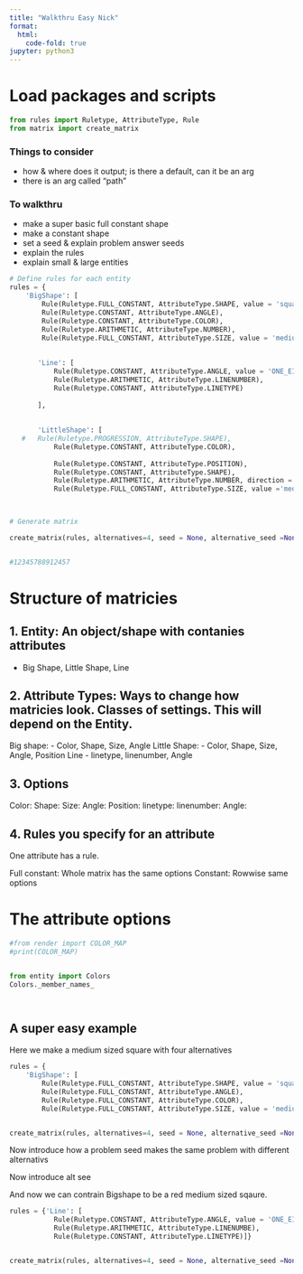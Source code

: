 ```yaml
---
title: "Walkthru Easy Nick"
format:
  html:
    code-fold: true
jupyter: python3
---
```



# Load packages and scripts

```python
from rules import Ruletype, AttributeType, Rule
from matrix import create_matrix
```


### Things to consider
- how & where does it output; is there a default, can it be an arg
- there is an arg called "path"



### To walkthru
- make a super basic full constant shape
- make a constant shape
- set a seed & explain problem answer seeds
- explain the rules
- explain small & large entities


```python
# Define rules for each entity
rules = {
    'BigShape': [
        Rule(Ruletype.FULL_CONSTANT, AttributeType.SHAPE, value = 'square'),
        Rule(Ruletype.CONSTANT, AttributeType.ANGLE),
        Rule(Ruletype.CONSTANT, AttributeType.COLOR),
        Rule(Ruletype.ARITHMETIC, AttributeType.NUMBER),
        Rule(Ruletype.FULL_CONSTANT, AttributeType.SIZE, value = 'medium')],
        
    
       'Line': [
           Rule(Ruletype.CONSTANT, AttributeType.ANGLE, value = 'ONE_EIGHTY'),
           Rule(Ruletype.ARITHMETIC, AttributeType.LINENUMBER),
           Rule(Ruletype.CONSTANT, AttributeType.LINETYPE)
       
       ],
       
       
       'LittleShape': [
   #   Rule(Ruletype.PROGRESSION, AttributeType.SHAPE),
           Rule(Ruletype.CONSTANT, AttributeType.COLOR),
       
           Rule(Ruletype.CONSTANT, AttributeType.POSITION),
           Rule(Ruletype.CONSTANT, AttributeType.SHAPE),
           Rule(Ruletype.ARITHMETIC, AttributeType.NUMBER, direction = 'subtraction'),
           Rule(Ruletype.FULL_CONSTANT, AttributeType.SIZE, value ='medium')]}

  

# Generate matrix

create_matrix(rules, alternatives=4, seed = None, alternative_seed =None , entity_types=['BigShape', 'LittleShape'], path = '/Users/njudd/Desktop/hmmmm')


#12345788912457

```


# Structure of matricies

## 1. Entity: An object/shape with contanies attributes
- Big Shape, Little Shape, Line

## 2. Attribute Types: Ways to change how matricies look. Classes of settings. This will depend on the Entity.

Big shape:
- Color, Shape, Size, Angle
Little Shape:
- Color, Shape, Size, Angle, Position
Line
- linetype, linenumber, Angle

## 3. Options

Color:
Shape: 
Size:
Angle:
Position:
linetype: 
linenumber: 
Angle:

## 4. Rules you specify for an attribute
One attribute has a rule.

Full constant: Whole matrix has the same options
Constant: Rowwise same options



# The attribute options

```python

#from render import COLOR_MAP
#print(COLOR_MAP)


from entity import Colors
Colors._member_names_




```

## A super easy example 
Here we make a medium sized square with four alternatives

```python
rules = {
    'BigShape': [
        Rule(Ruletype.FULL_CONSTANT, AttributeType.SHAPE, value = 'square'),
        Rule(Ruletype.FULL_CONSTANT, AttributeType.ANGLE),
        Rule(Ruletype.FULL_CONSTANT, AttributeType.COLOR),
        Rule(Ruletype.FULL_CONSTANT, AttributeType.SIZE, value = 'medium')]}


create_matrix(rules, alternatives=4, seed = None, alternative_seed =None , entity_types=['BigShape'])
```

Now introduce how a problem seed makes the same problem with different alternativs

Now introduce alt see

And now we can contrain Bigshape to be a red medium sized sqaure.








```python

rules = {'Line': [
           Rule(Ruletype.CONSTANT, AttributeType.ANGLE, value = 'ONE_EIGHTY'),
           Rule(Ruletype.ARITHMETIC, AttributeType.LINENUMBE),
           Rule(Ruletype.CONSTANT, AttributeType.LINETYPE)]}


create_matrix(rules, alternatives=4, seed = None, alternative_seed =None , entity_types=['Line'])

```
